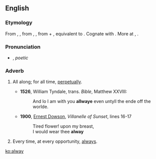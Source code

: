 ==English==

===Etymology===
From {{etyl|enm}} {{term|allwaye|lang=enm}}, {{term|alle wey|lang=enm}}, from {{etyl|ang}} {{term|ealneg|ealneġ|lang=ang}}, {{term|ealneweg|ealneweġ|always, perpetually|lit=all the way|lang=ang}}, from {{term|ealne|lang=ang}} + {{term|weg|weġ|pos=accusative case|lang=ang}}, equivalent to {{prefix|al|t1=all|way}}. Cognate with {{etyl|sco|-}} {{term|alwayis||always|lang=sco}}. More at {{l|en|all}}, {{l|en|way}}.

===Pronunciation===
* {{IPA|/ˈɔːlweɪ/}}, ''poetic'' {{IPAchar|/ɔːlˈweɪ/}}

===Adverb===
{{en-adv|-}}

# {{archaic}} All along; for all time, [[perpetually]].
#*'''1526''', William Tyndale, trans. ''Bible'', Matthew XXVIII:
#*:And lo I am with you '''allwaye''' even untyll the ende off the worlde.
#* '''1900''', [[w:Ernest Dowson|Ernest Dowson]], ''Villanelle of Sunset'', lines 16-17
#*:Tired flower! upon my breast,
#*:I would wear thee '''alway'''
# {{archaic}} Every time, at every opportunity, [[always]].

[[ko:alway]]
